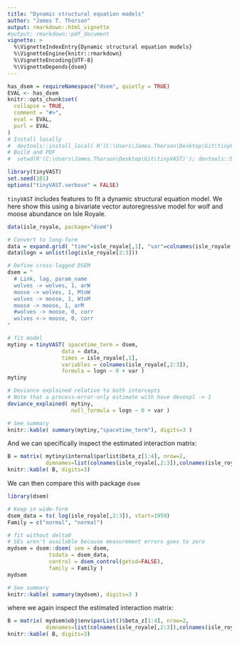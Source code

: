 ```yaml
---
title: "Dynamic structural equation models"
author: "James T. Thorson"
output: rmarkdown::html_vignette
#output: rmarkdown::pdf_document
vignette: >
  %\VignetteIndexEntry{Dynamic structural equation models}
  %\VignetteEngine{knitr::rmarkdown}
  %\VignetteEncoding{UTF-8}
  %\VignetteDepends{dsem}
---
```


```r
has_dsem = requireNamespace("dsem", quietly = TRUE)
EVAL <- has_dsem
knitr::opts_chunk$set(
  collapse = TRUE,
  comment = "#>",
  eval = EVAL,
  purl = EVAL
)
# Install locally
#  devtools::install_local( R'(C:\Users\James.Thorson\Desktop\Git\tinyVAST)', force=TRUE )
# Build and PDF
#  setwd(R'(C:\Users\James.Thorson\Desktop\Git\tinyVAST)'); devtools::build_rmd("vignettes/dsem.Rmd"); rmarkdown::render( "vignettes/dsem.Rmd", rmarkdown::pdf_document())
```

```r
library(tinyVAST)
set.seed(101)
options("tinyVAST.verbose" = FALSE)
```

`tinyVAST` includes features to fit a dynamic structural equation model.  We here show this using a bivariate vector autoregressive model for wolf and moose abundance on Isle Royale.

```r
data(isle_royale, package="dsem")

# Convert to long-form
data = expand.grid( "time"=isle_royale[,1], "var"=colnames(isle_royale[,2:3]) )
data$logn = unlist(log(isle_royale[2:3]))

# Define cross-lagged DSEM
dsem = "
  # Link, lag, param_name
  wolves -> wolves, 1, arW
  moose -> wolves, 1, MtoW
  wolves -> moose, 1, WtoM
  moose -> moose, 1, arM
  #wolves -> moose, 0, corr
  wolves <-> moose, 0, corr
"

# fit model
mytiny = tinyVAST( spacetime_term = dsem,
                 data = data,
                 times = isle_royale[,1],
                 variables = colnames(isle_royale[,2:3]),
                 formula = logn ~ 0 + var )
mytiny

# Deviance explained relative to both intercepts
# Note that a process-error-only estimate with have devexpl -> 1
deviance_explained( mytiny, 
                    null_formula = logn ~ 0 + var )

# See summary
knitr::kable( summary(mytiny,"spacetime_term"), digits=3 )
```

And we can specifically inspect the estimated interaction matrix:

```r
B = matrix( mytiny$internal$parlist$beta_z[1:4], nrow=2,
            dimnames=list(colnames(isle_royale[,2:3]),colnames(isle_royale[,2:3])) )
knitr::kable( B, digits=3)
```

We can then compare this with package `dsem`

```r
library(dsem)

# Keep in wide-form
dsem_data = ts( log(isle_royale[,2:3]), start=1959)
Family = c("normal", "normal")

# fit without delta0
# SEs aren't available because measurement errors goes to zero
mydsem = dsem::dsem( sem = dsem,
             tsdata = dsem_data,
             control = dsem_control(getsd=FALSE),
             family = Family )
mydsem

# See summary
knitr::kable( summary(mydsem), digits=3 )
```

where we again inspect the estimated interaction matrix:

```r
B = matrix( mydsem$obj$env$parList()$beta_z[1:4], nrow=2,
            dimnames=list(colnames(isle_royale[,2:3]),colnames(isle_royale[,2:3])) )
knitr::kable( B, digits=3)
```


